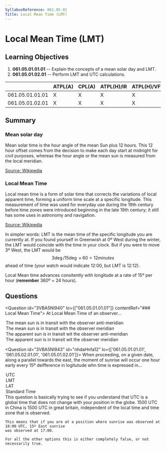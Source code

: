 ```yaml
---
SyllabusReference: 061.05.01
Title: Local Mean Time (LMT)
---
```


# Local Mean Time (LMT)

## Learning Objectives

1.  **061.05.01.01.01** -- Explain the concepts of a mean solar day and LMT.
2.  **061.05.01.02.01** -- Perform LMT and UTC calculations.

|                 | ATPL(A) | CPL(A) | ATPL(H)/IR | ATPL(H)/VFR | CPL(H) | IR | CBIR(A) |
| --------------- | ------- | ------ | ---------- | ----------- | ------ | -- | ------- |
| 061.05.01.01.01 | X       | X      | X          | X           | X      |    |         |
| 061.05.01.02.01 | X       | X      | X          | X           | X      |    |         |

## Summary

### Mean solar day

Mean solar time is the hour angle of the mean Sun plus 12 hours. This 12 hour
offset comes from the decision to make each day start at midnight for civil
purposes, whereas the hour angle or the mean sun is measured from the local
meridian.

[Source: Wikipedia](https://en.wikipedia.org/wiki/Solar_time#Mean_solar_time)

### Local Mean Time

Local mean time is a form of solar time that corrects the variations of local
apparent time, forming a uniform time scale at a specific longitude. This
measurement of time was used for everyday use during the 19th century before
time zones were introduced beginning in the late 19th century; it still has some
uses in astronomy and navigation.

[Source: Wikipedia](https://en.wikipedia.org/wiki/Local_mean_time)

In simpler words: LMT is the mean time of the specific longitude you are
currently at. If you found yourself in Greenwish at 0º West during the winter,
the LMT would coincide with the time in your clock. But if you were to move 3º
West, the LMT would be $$3\deg / 15\deg \times 60 = 12 minutes$$ ahead of time
(your watch would indicate 12:00, but LMT is 12:12).

Local Mean time advances consitently with longitude at a rate of 15º per hour
(**remember** 360º = 24 hours).

## Questions

<Question id="3VBA5NI940" lo={["061.05.01.01.01"]} contentRef="### Local Mean Time">
  <Text variant="oneCorrect">
    At <Subject /> Local Mean Time of an observer...
  </Text>

  <Option subject={[["0000"]]} why="The local mean time counts time from the anti-meridian. That is, hour 00:00 corresponds to the anti-meridian">
    The mean sun is in transit with the observer anti-meridian
  </Option>

  <Option subject={[["1200"]]} why="The local mean time counts time from the anti-meridian. As such, hour 12:00 corresponds to the meridian">
    The mean sun is in transit with the observer meridian
  </Option>

  <Option why="Local mean time awlays refers to the &#x22;mean sun&#x22;.">
    The apparent sun is in transit wit the observer anti-meridian
  </Option>

  <Option why="Local mean time awlays refers to the &#x22;mean sun&#x22;.">
    The apparent sun is in transit wit the observer meridian
  </Option>
</Question>

<Question id="3VBA5NI943" id="nhdaHnfa12" lo={['061.05.01.01.01', '061.05.02.01.01', '061.05.01.02.01']}>
  <Text variant="oneCorrect">
    When proceeding, on a given date, along a parallel towards the east, the moment of sunrise will
    occur one hour early every 15º deifference in logitutude whn time is expressed in...
  </Text>

  <Option id="nhdaHnfa12-1" subject={[[]]} why="UTC does not change with a change in langitude: it's always the same. So if a point experiences sunrise at 08:00 UTC, a point 15º to the east will have eperiencied sunrise at 07:00 UTC.">UTC</Option>
  <Option id="nhdaHnfa12-2" why="When dealing with Local Mean Time, at a given latitude for a given day, the sunset will alway be at the same time, regardless of where you are.">LMT</Option>
  <Option id="nhdaHnfa12-3" why="When dealing with Local apparent time, at a given latitude, regardless of day, the sunset will always be at the same time, regardless of where you are.">LAT</Option>

  <Option id="nhdaHnfa12-4" why="This answer is correct only withing some time zones. For example, if you are in Lisbon, and you move 15º towards the east, you will end up in Spain, where the sunrise will occour at the same time. This is true because portugal and Spain are in different time zones one hour appart. But if you are in the western part of china, and move the to the east, you will still be within the same time zone, and sunrise will occour one hour earlier. This is because china has a single time zone. As such this answer can't be considered correct.">
    Standard Time
  </Option>

  <Explanation>
    This question is basically trying to see if you understand that UTC is a global time
    that does not change with your position in the globe. 1500 UTC in China is 1500 UTC in great britain,
    independent of the local time and time zone that is observed.

    This means that if you are at a position where sunrise was observed at 18:00 UTC, 15º East sunrise
    was observed at 17:00.

    For all the other options this is either completely false, or not necessarily true.
  </Explanation>
</Question>
